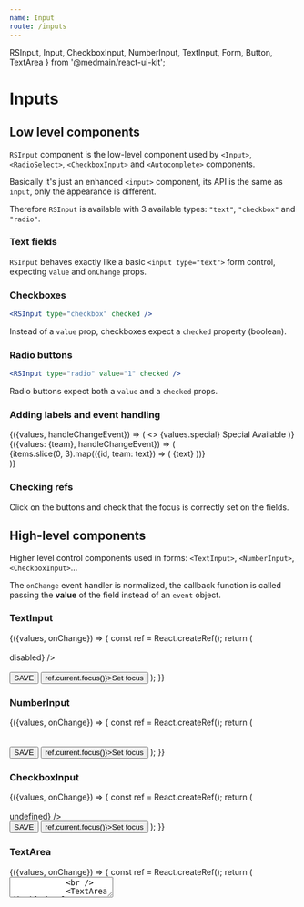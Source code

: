 ```yaml
---
name: Input
route: /inputs
---
```



  RSInput,
  Input,
  CheckboxInput,
  NumberInput,
  TextInput,
  Form,
  Button,
  TextArea
} from '@medmain/react-ui-kit';


# Inputs

## Low level components

`RSInput` component is the low-level component used by `<Input>`, `<RadioSelect>`, `<CheckboxInput>` and `<Autocomplete>` components.

Basically it's just an enhanced `<input>` component, its API is the same as `input`, only the appearance is different.

Therefore `RSInput` is available with 3 available types: `"text"`, `"checkbox"` and `"radio"`.

### Text fields

`RSInput` behaves exactly like a basic `<input type="text">` form control, expecting `value` and `onChange` props.

<Playground>
  <Root>
    <RSInput type="text" value="Some text" onChange={console.log} />
    <span> </span>
    <RSInput type="text" value="Disabled field" disabled onChange={console.log} />
  </Root>
</Playground>

### Checkboxes

```jsx
<RSInput type="checkbox" checked />
```

Instead of a `value` prop, checkboxes expect a `checked` property (boolean).

<Playground>
  <Root>
    <RSInput type="checkbox" onChange={console.log} />
    <span> </span>
    <RSInput type="checkbox" checked onChange={console.log} />
    <span> </span>
    <RSInput type="checkbox" disabled onChange={console.log} />
    <span> </span>
    <RSInput type="checkbox" disabled checked onChange={console.log} />
  </Root>
</Playground>

### Radio buttons

```jsx
<RSInput type="radio" value="1" checked />
```

Radio buttons expect both a `value` and a `checked` props.

<Playground>
  <Root>
    <div style={{display: 'flex', alignItems: 'center'}}>
      <RSInput type="radio" value={'1'} onChange={console.log} />
      <span> </span>
      <RSInput type="radio" value={'1'} checked onChange={console.log} />
      <span> </span>
      <RSInput type="radio" value={'1'} disabled onChange={console.log} />
      <span> </span>
      <RSInput type="radio" value={'1'} disabled checked onChange={console.log} />
    </div>
  </Root>
</Playground>

### Adding labels and event handling

<Playground>
  <Root>
    <FormContainer
      initialValues={{
        special: false,
        available: true
      }}
    >
      {({values, handleChangeEvent}) => (
        <>
          {values.special}
          <label htmlFor="special">
            <RSInput
              type="checkbox"
              id="special"
              name="special"
              checked={values.special}
              onChange={handleChangeEvent}
            />
            Special
          </label>
          <span> </span>
          <label htmlFor="available">
            <RSInput
              type="checkbox"
              id="available"
              name="available"
              checked={values.available}
              onChange={handleChangeEvent}
            />
            Available
          </label>
        </>
      )}
    </FormContainer>
  </Root>
</Playground>

<Playground>
  <Root>
    <FormContainer initialValues={{team: '2'}}>
      {({values: {team}, handleChangeEvent}) => (
        <div style={{display: 'flex', alignItems: 'center'}}>
          {items.slice(0, 3).map(({id, team: text}) => (
            <label key={id} htmlFor={id} style={{display: 'inline-flex', marginRight: '1rem'}}>
              <RSInput
                type="radio"
                name="team"
                value={id}
                id={id}
                checked={team === id}
                onChange={handleChangeEvent}
              />
              <span>{text}</span>
            </label>
          ))}
        </div>
      )}
    </FormContainer>
  </Root>
</Playground>

### Checking refs

Click on the buttons and check that the focus is correctly set on the fields.

<Playground>
  <Root>
    <CheckingRefs />
  </Root>
</Playground>

## High-level components

Higher level control components used in forms: `<TextInput>`, `<NumberInput>`, `<CheckboxInput>`...

The `onChange` event handler is normalized,
the callback function is called passing the **value** of the field instead of an `event` object.

### TextInput

<Playground>
  <Root>
    <FormContainer
      initialValues={{
        firstName: 'Larry',
        lastName: 'Bird'
      }}
    >
      {({values, onChange}) => {
        const ref = React.createRef();
        return (
          <Form onSubmit={console.log}>
            <TextInput value={values.firstName} onChange={onChange('firstName')} />
            <br />
            <TextInput disabled value="Disabled!" onChange={() => disabled} />
            <br />
            <TextInput ref={ref} required value={values.lastName} onChange={onChange('lastName')} />
            <br />
            <Button rsPrimary type="submit">
              SAVE
            </Button>
            <span> </span>
            <Button onClick={() => ref.current.focus()}>Set focus</Button>
          </Form>
        );
      }}
    </FormContainer>
  </Root>
</Playground>

### NumberInput

<Playground>
  <Root>
    <FormContainer
      initialValues={{
        number: 33
      }}
    >
      {({values, onChange}) => {
        const ref = React.createRef();
        return (
          <Form onSubmit={console.log}>
            <NumberInput ref={ref} value={values.number} onChange={onChange('number')} />
            <br />
            <NumberInput disabled />
            <br />
            <Button rsPrimary type="submit">
              SAVE
            </Button>
            <span> </span>
            <Button onClick={() => ref.current.focus()}>Set focus</Button>
          </Form>
        );
      }}
    </FormContainer>
  </Root>
</Playground>

### CheckboxInput

<Playground>
  <Root>
    <FormContainer initialValues={{accept: false}}>
      {({values, onChange}) => {
        const ref = React.createRef();
        return (
          <Form onSubmit={console.log}>
            <CheckboxInput
              ref={ref}
              label={'I accept'}
              value={values.accept}
              onChange={onChange('accept')}
            />
            <br />
            <CheckboxInput
              disabled
              label={'I have accepted'}
              value={true}
              onChange={() => undefined}
            />
            <br />
            <Button rsPrimary type="submit">
              SAVE
            </Button>
            <span> </span>
            <Button onClick={() => ref.current.focus()}>Set focus</Button>
          </Form>
        );
      }}
    </FormContainer>
  </Root>
</Playground>

### TextArea

<Playground>
  <Root>
    <FormContainer
      initialValues={{
        text: 'Hello world'
      }}
    >
      {({values, onChange}) => {
        const ref = React.createRef();
        return (
          <Form onSubmit={console.log}>
            <TextArea ref={ref} required value={values.text} onChange={onChange('text')} />
            <br />
            <TextArea disabled value={'Disabled!'} onChange={() => undefined} />
            <br />
            <Button rsPrimary type="submit">
              SAVE
            </Button>
            <span> </span>
            <Button onClick={() => ref.current.focus()}>Set focus</Button>
          </Form>
        );
      }}
    </FormContainer>
  </Root>
</Playground>
